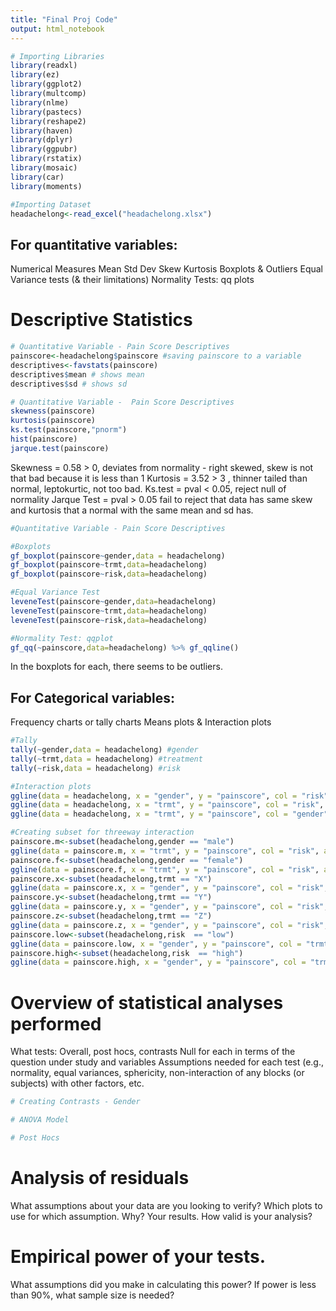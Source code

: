 ```yaml
---
title: "Final Proj Code"
output: html_notebook
---
```


```r
# Importing Libraries 
library(readxl)
library(ez)
library(ggplot2)
library(multcomp)
library(nlme)
library(pastecs)
library(reshape2)
library(haven)
library(dplyr)
library(ggpubr)
library(rstatix)
library(mosaic)
library(car)
library(moments)

```
```r
#Importing Dataset 
headachelong<-read_excel("headachelong.xlsx")
```

## For quantitative variables:
  Numerical Measures
  Mean
  Std Dev
  Skew
  Kurtosis
  Boxplots & Outliers
  Equal Variance tests (& their limitations)
  Normality Tests: qq plots
  
# Descriptive Statistics 
```r
# Quantitative Variable - Pain Score Descriptives 
painscore<-headachelong$painscore #saving painscore to a variable 
descriptives<-favstats(painscore)
descriptives$mean # shows mean 
descriptives$sd # shows sd
```

```r
# Quantitative Variable -  Pain Score Descriptives 
skewness(painscore)
kurtosis(painscore)
ks.test(painscore,"pnorm")
hist(painscore)
jarque.test(painscore)
```
Skewness = 0.58 > 0, deviates from normality - right skewed, skew is not that bad because it is less than 1 
Kurtosis = 3.52 > 3 , thinner tailed than normal, leptokurtic, not too bad. 
Ks.test = pval < 0.05, reject null of normality 
Jarque Test = pval > 0.05 fail to reject that data has same skew and kurtosis that a normal with the same mean and sd has. 

```r
#Quantitative Variable - Pain Score Descriptives 

#Boxplots 
gf_boxplot(painscore~gender,data = headachelong) 
gf_boxplot(painscore~trmt,data=headachelong)
gf_boxplot(painscore~risk,data=headachelong)

#Equal Variance Test 
leveneTest(painscore~gender,data=headachelong)
leveneTest(painscore~trmt,data=headachelong)
leveneTest(painscore~risk,data=headachelong)

#Normality Test: qqplot 
gf_qq(~painscore,data=headachelong) %>% gf_qqline()
```
In the boxplots for each, there seems to be outliers. 


## For Categorical variables:
  Frequency charts or tally charts
  Means plots & Interaction plots
```r
#Tally 
tally(~gender,data = headachelong) #gender
tally(~trmt,data = headachelong) #treatment
tally(~risk,data = headachelong) #risk 

#Interaction plots 
ggline(data = headachelong, x = "gender", y = "painscore", col = "risk", add = c("mean_se"))
ggline(data = headachelong, x = "trmt", y = "painscore", col = "risk", add = c("mean_se"))
ggline(data = headachelong, x = "trmt", y = "painscore", col = "gender", add = c("mean_se"))

#Creating subset for threeway interaction
painscore.m<-subset(headachelong,gender == "male")
ggline(data = painscore.m, x = "trmt", y = "painscore", col = "risk", add = c("mean_se"),main = "Male")
painscore.f<-subset(headachelong,gender == "female")
ggline(data = painscore.f, x = "trmt", y = "painscore", col = "risk", add = c("mean_se"),main = "Female")
painscore.x<-subset(headachelong,trmt == "X")
ggline(data = painscore.x, x = "gender", y = "painscore", col = "risk", add = c("mean_se"), main = "Treatment X")
painscore.y<-subset(headachelong,trmt == "Y")
ggline(data = painscore.y, x = "gender", y = "painscore", col = "risk", add = c("mean_se"), main = "Treatment Y")
painscore.z<-subset(headachelong,trmt == "Z")
ggline(data = painscore.z, x = "gender", y = "painscore", col = "risk", add = c("mean_se"), main = "Treatment Z")
painscore.low<-subset(headachelong,risk  == "low")
ggline(data = painscore.low, x = "gender", y = "painscore", col = "trmt", add = c("mean_se"), main = "Low Risk")
painscore.high<-subset(headachelong,risk  == "high")
ggline(data = painscore.high, x = "gender", y = "painscore", col = "trmt", add = c("mean_se"), main = "High Risk")
```
  
# Overview of statistical analyses performed
  What tests: Overall, post hocs, contrasts
  Null for each in terms of the question under study and variables
  Assumptions needed for each test (e.g., normality, equal variances, sphericity, non-interaction of     any blocks (or subjects) with other factors, etc.
  
```r
# Creating Contrasts - Gender 
```

```r
# ANOVA Model 
```

```r
# Post Hocs 
```

# Analysis of residuals
What assumptions about your data are you looking to verify?
Which plots to use for which assumption. Why?
Your results.
How valid is your analysis?

# Empirical power of your tests. 
  What assumptions did you make in calculating this power?
  If power is less than 90%, what sample size is needed?

